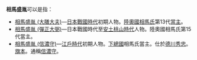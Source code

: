 {{japanese|japanese=相馬 盛胤|kana=そうま もりたね|romaji=Sōma Moritane}}
'''相馬盛胤'''可以是指：
*[[相馬盛胤_(大膳大夫)|相馬盛胤 (大膳大夫)]]—[[日本戰國時代|日本戰國時代]]初期人物。[[陸奧國|陸奧國]][[相馬氏|相馬氏]]第13代[[當主|當主]]。
*[[相馬盛胤_(彈正大弼)|相馬盛胤 (彈正大弼)]]—日本戰國時代至[[安土桃山時代|安土桃山時代]]人物。陸奧國相馬氏第15代當主。
*[[相馬盛胤_(信濃守)|相馬盛胤 (信濃守)]]—[[江戶時代|江戶時代]]初期人物。[[下總國|下總國]]相馬氏當主。仕於[[德川秀忠|德川秀忠]]。[[旗本|旗本]]。通稱[[信濃守|信濃守]]。

{{Disambiguation|Cat=四字日本人名消歧义}}